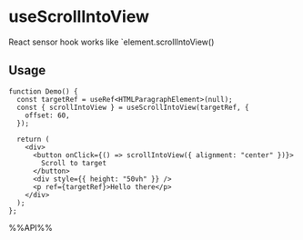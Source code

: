 # useScrollIntoView

React sensor hook works like `element.scrollIntoView()


## Usage

```tsx live
function Demo() {
  const targetRef = useRef<HTMLParagraphElement>(null);
  const { scrollIntoView } = useScrollIntoView(targetRef, {
    offset: 60,
  });

  return (
    <div>
      <button onClick={() => scrollIntoView({ alignment: "center" })}>
        Scroll to target
      </button>
      <div style={{ height: "50vh" }} />
      <p ref={targetRef}>Hello there</p>
    </div>
  );
};

```

%%API%%
